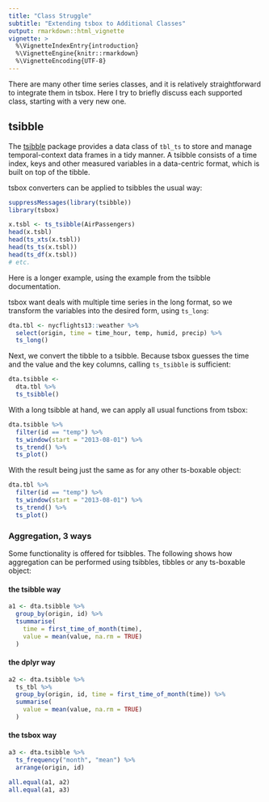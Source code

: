 ```yaml
---
title: "Class Struggle"
subtitle: "Extending tsbox to Additional Classes"
output: rmarkdown::html_vignette
vignette: >
  %\VignetteIndexEntry{introduction}
  %\VignetteEngine{knitr::rmarkdown}
  %\VignetteEncoding{UTF-8}
---
```


There are many other time series classes, and it is relatively straightforward
to integrate them in tsbox. Here I try to briefly discuss each supported class,
starting with a very new one.

## tsibble

The [tsibble](http://pkg.earo.me/tsibble/) package provides a data class of
`tbl_ts` to store and manage temporal-context data frames in a tidy manner. A
tsibble consists of a time index, keys and other measured variables in a 
data-centric format, which is built on top of the tibble.

tsbox converters can be applied to tsibbles the usual way:

```r
suppressMessages(library(tsibble))
library(tsbox)

x.tsbl <- ts_tsibble(AirPassengers)
head(x.tsbl)
head(ts_xts(x.tsbl))
head(ts_ts(x.tsbl))
head(ts_df(x.tsbl))
# etc.

```

Here is a longer example, using the example from the tsibble documentation.

tsbox want deals with multiple time series in the long format, so we transform
the variables into the desired form, using `ts_long`:

```r
dta.tbl <- nycflights13::weather %>% 
  select(origin, time = time_hour, temp, humid, precip) %>% 
  ts_long() 
```

Next, we convert the tibble to a tsibble. Because tsbox guesses the time and the value and the key columns, calling `ts_tsibble` is sufficient:

```r
dta.tsibble <-
  dta.tbl %>% 
  ts_tsibble() 
```

With a long tsibble at hand, we can apply all usual functions from tsbox:
```r
dta.tsibble %>% 
  filter(id == "temp") %>% 
  ts_window(start = "2013-08-01") %>% 
  ts_trend() %>% 
  ts_plot() 
```

With the result being just the same as for any other ts-boxable object:
```r
dta.tbl %>% 
  filter(id == "temp") %>% 
  ts_window(start = "2013-08-01") %>% 
  ts_trend() %>% 
  ts_plot() 

```

### Aggregation, 3 ways

Some functionality is offered for tsibbles. The following shows how aggregation
can be performed using tsibbles, tibbles or any ts-boxable object:

#### the tsibble way

```r
a1 <- dta.tsibble %>%
  group_by(origin, id) %>%
  tsummarise(
    time = first_time_of_month(time),
    value = mean(value, na.rm = TRUE)
  )
```

#### the dplyr way

```r
a2 <- dta.tsibble %>%
  ts_tbl %>% 
  group_by(origin, id, time = first_time_of_month(time)) %>%
  summarise(
    value = mean(value, na.rm = TRUE)
  )
```

#### the tsbox way

```r
a3 <- dta.tsibble %>%
  ts_frequency("month", "mean") %>% 
  arrange(origin, id)
```

```r
all.equal(a1, a2)
all.equal(a1, a3)
```


